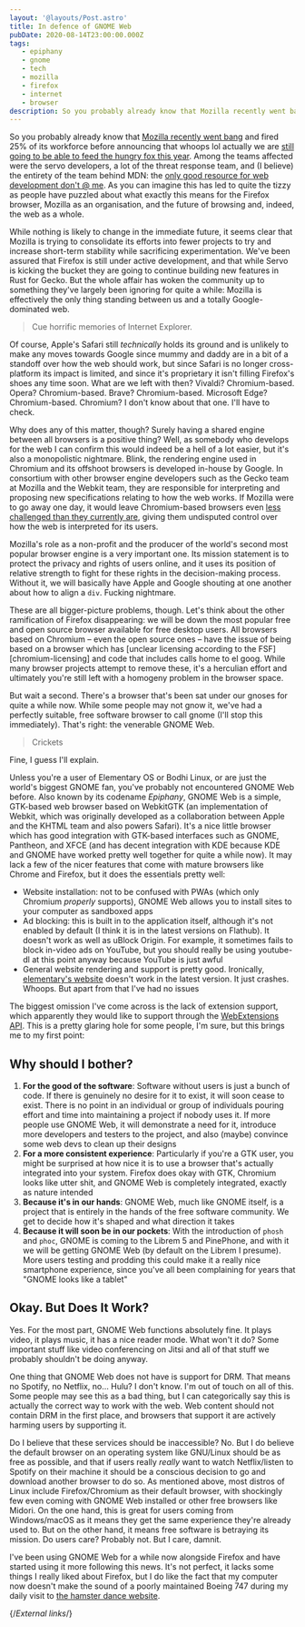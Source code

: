 ```yaml
---
layout: '@layouts/Post.astro'
title: In defence of GNOME Web
pubDate: 2020-08-14T23:00:00.000Z
tags: 
   - epiphany
   - gnome
   - tech
   - mozilla
   - firefox
   - internet
   - browser
description: So you probably already know that Mozilla recently went bang and fired 25% of its workforce before announcing that whoops lol actually we are still going to be able to feed the hungry fox this year…
---
```


So you probably already know that [Mozilla recently went bang][mozilla-went-bang] and fired 25% of its workforce before announcing that whoops lol actually we are [still going to be able to feed the hungry fox this year][mozilla-google-search]. Among the teams affected were the servo developers, a lot of the threat response team, and (I believe) the entirety of the team behind MDN: the [only good resource for web development don't @ me][mdn]. As you can imagine this has led to quite the tizzy as people have puzzled about what exactly this means for the Firefox browser, Mozilla as an organisation, and the future of browsing and, indeed, the web as a whole.

While nothing is likely to change in the immediate future, it seems clear that Mozilla is trying to consolidate its efforts into fewer projects to try and increase short-term stability while sacrificing experimentation. We've been assured that Firefox is still under active development, and that while Servo is kicking the bucket they are going to continue building new features in Rust for Gecko. But the whole affair has woken the community up to something they've largely been ignoring for quite a while: Mozilla is effectively the only thing standing between us and a totally Google-dominated web.

> Cue horrific memories of Internet Explorer.

Of course, Apple's Safari still _technically_ holds its ground and is unlikely to make any moves towards Google since mummy and daddy are in a bit of a standoff over how the web should work, but since Safari is no longer cross-platform its impact is limited, and since it's proprietary it isn't filling Firefox's shoes any time soon. What are we left with then? Vivaldi? Chromium-based. Opera? Chromium-based. Brave? Chromium-based. Microsoft Edge? Chromium-based. Chromium? I don't know about that one. I'll have to check.

Why does any of this matter, though? Surely having a shared engine between all browsers is a positive thing? Well, as somebody who develops for the web I can confirm this would indeed be a hell of a lot easier, but it's also a monopolistic nightmare. Blink, the rendering engine used in Chromium and its offshoot browsers is developed in-house by Google. In consortium with other browser engine developers such as the Gecko team at Mozilla and the Webkit team, they are responsible for interpreting and proposing new specifications relating to how the web works. If Mozilla were to go away one day, it would leave Chromium-based browsers even [less challenged than they currently are][chromium-unchallenged], giving them undisputed control over how the web is interpreted for its users.

Mozilla's role as a non-profit and the producer of the world's second most popular browser engine is a very important one. Its mission statement is to protect the privacy and rights of users online, and it uses its position of relative strength to fight for these rights in the decision-making process. Without it, we will basically have Apple and Google shouting at one another about how to align a `div`. Fucking nightmare.

These are all bigger-picture problems, though. Let's think about the other ramification of Firefox disappearing: we will be down the most popular free and open source browser available for free desktop users. All browsers based on Chromium – even the open source ones – have the issue of being based on a browser which has [unclear licensing according to the FSF][chromium-licensing] and code that includes calls home to el goog. While many browser projects attempt to remove these, it's a herculian effort and ultimately you're still left with a homogeny problem in the browser space.

But wait a second. There's a browser that's been sat under our gnoses for quite a while now. While some people may not gnow it, we've had a perfectly suitable, free software browser to call gnome (I'll stop this immediately). That's right: the venerable GNOME Web.

> Crickets

Fine, I guess I'll explain.

Unless you're a user of Elementary OS or Bodhi Linux, or are just the world's biggest GNOME fan, you've probably not encountered GNOME Web before. Also known by its codename _Epiphany_, GNOME Web is a simple, GTK-based web browser based on WebkitGTK (an implementation of Webkit, which was originally developed as a collaboration between Apple and the KHTML team and also powers Safari). It's a nice little browser which has good integration with GTK-based interfaces such as GNOME, Pantheon, and XFCE (and has decent integration with KDE because KDE and GNOME have worked pretty well together for quite a while now). It may lack a few of the nicer features that come with mature browsers like Chrome and Firefox, but it does the essentials pretty well:

- Website installation: not to be confused with PWAs (which only Chromium _properly_ supports), GNOME Web allows you to install sites to your computer as sandboxed apps
- Ad blocking: this is built in to the application itself, although it's not enabled by default (I think it is in the latest versions on Flathub). It doesn't work as well as uBlock Origin. For example, it sometimes fails to block in-video ads on YouTube, but you should really be using youtube-dl at this point anyway because YouTube is just awful
- General website rendering and support is pretty good. Ironically, [elementary's website][elementary] doesn't work in the latest version. It just crashes. Whoops. But apart from that I've had no issues

The biggest omission I've come across is the lack of extension support, which apparently they would like to support through the [WebExtensions API][webextensions-api]. This is a pretty glaring hole for some people, I'm sure, but this brings me to my first point:

## Why should I bother?

1. **For the good of the software**: Software without users is just a bunch of code. If there is genuinely no desire for it to exist, it will soon cease to exist. There is no point in an individual or group of individuals pouring effort and time into maintaining a project if nobody uses it. If more people use GNOME Web, it will demonstrate a need for it, introduce more developers and testers to the project, and also (maybe) convince some web devs to clean up their designs
2. **For a more consistent experience**: Particularly if you're a GTK user, you might be surprised at how nice it is to use a browser that's actually integrated into your system. Firefox does okay with GTK, Chromium looks like utter shit, and GNOME Web is completely integrated, exactly as nature intended
3. **Because it's in our hands**: GNOME Web, much like GNOME itself, is a project that is entirely in the hands of the free software community. We get to decide how it's shaped and what direction it takes
4. **Because it will soon be in our pockets**: With the introduction of `phosh` and `phoc`, GNOME is coming to the Librem 5 and PinePhone, and with it we will be getting GNOME Web (by default on the Librem I presume). More users testing and prodding this could make it a really nice smartphone experience, since you've all been complaining for years that "GNOME looks like a tablet"

## Okay. But Does It Work?

Yes. For the most part, GNOME Web functions absolutely fine. It plays video, it plays music, it has a nice reader mode. What won't it do? Some important stuff like video conferencing on Jitsi and all of that stuff we probably shouldn't be doing anyway.

One thing that GNOME Web does not have is support for DRM. That means no Spotify, no Netflix, no… Hulu? I don't know. I'm out of touch on all of this. Some people may see this as a bad thing, but I can categorically say this is actually the correct way to work with the web. Web content should not contain DRM in the first place, and browsers that support it are actively harming users by supporting it.

Do I believe that these services should be inaccessible? No. But I do believe the default browser on an operating system like GNU/Linux should be as free as possible, and that if users really _really_ want to watch Netflix/listen to Spotify on their machine it should be a conscious decision to go and download another browser to do so. As mentioned above, most distros of Linux include Firefox/Chromium as their default browser, with shockingly few even coming with GNOME Web installed or other free browsers like Midori. On the one hand, this is great for users coming from Windows/macOS as it means they get the same experience they're already used to. But on the other hand, it means free software is betraying its mission. Do users care? Probably not. But I care, damnit.

I've been using GNOME Web for a while now alongside Firefox and have started using it more following this news. It's not perfect, it lacks some things I really liked about Firefox, but I do like the fact that my computer now doesn't make the sound of a poorly maintained Boeing 747 during my daily visit to [the hamster dance website][hamster-dance].

{/*External links*/}

[chromium-licensing0]: https://libreplanet.org/wiki/List_of_software_that_does_not_respect_the_Free_System_Distribution_Guidelines#chromium-browser
[chromium-unchallenged]: https://news.softpedia.com/news/chromium-browsers-running-on-at-least-77-of-all-desktop-computers-529886.shtml
[elementary]: https://elementary.io
[hamster-dance]: https://hamster.dance/hamsterdance/
[mdn]: https://developer.mozilla.org/
[mozilla-google-search]: https://www.theregister.com/2020/08/14/mozilla_google_search/
[mozilla-went-bang]: https://www.theregister.com/2020/08/11/mozilla_staff_layoffs_products_revenue/
[webextensions-api]: https://wiki.gnome.org/Apps/Web/Docs/FrequentlyAskedQuestions
